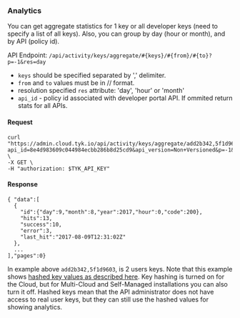 ---
---

### Analytics

You can get aggregate statistics for 1 key or all developer keys (need to specify a list of all keys). Also, you can group by day (hour or month), and by API (policy id).

API Endpoint: `/api/activity/keys/aggregate/#{keys}/#{from}/#{to}?p=-1&res=day`

*  `keys` should be specified separated by ',' delimiter.
*  `from` and `to` values must be in // format.
*  resolution specified `res` attribute: 'day', 'hour' or 'month'
*  `api_id` - policy id associated with developer portal API. If ommited return stats for all APIs.

#### Request

```{.copyWrapper}
curl "https://admin.cloud.tyk.io/api/activity/keys/aggregate/add2b342,5f1d9603,/5/8/2017/13/8/2017?api_id=8e4d983609c044984ecbb286b8d25cd9&api_version=Non+Versioned&p=-1&res=day" \
-X GET \
-H "authorization: $TYK_API_KEY"
```

#### Response

```
{ "data":[
  {
    "id":{"day":9,"month":8,"year":2017,"hour":0,"code":200},
    "hits":13,
    "success":10,
    "error":3,
    "last_hit":"2017-08-09T12:31:02Z"
  },
  ...
],"pages":0}
```

In example above `add2b342,5f1d9603`, is 2 users keys. Note that this example shows [hashed key values as described here](/docs/5.8/api-management/policies#access-key-hashing). Key hashing is turned on for the Cloud, but for Multi-Cloud and Self-Managed installations you can also turn it off. Hashed keys mean that the API administrator does not have access to real user keys, but they can still use the hashed values for showing analytics.